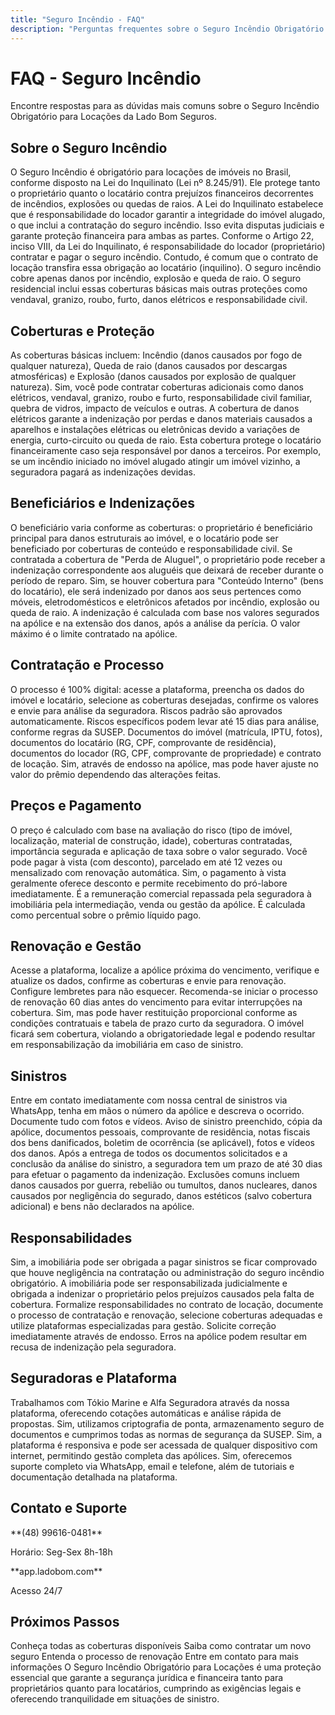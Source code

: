 ```yaml
---
title: "Seguro Incêndio - FAQ"
description: "Perguntas frequentes sobre o Seguro Incêndio Obrigatório para Locações"
---
```


# FAQ - Seguro Incêndio

<Info>
Encontre respostas para as dúvidas mais comuns sobre o Seguro Incêndio Obrigatório para Locações da Lado Bom Seguros.
</Info>

## Sobre o Seguro Incêndio

<AccordionGroup>
<Accordion title="O que é o Seguro Incêndio Obrigatório para Locações?">
  O Seguro Incêndio é obrigatório para locações de imóveis no Brasil, conforme disposto na Lei do Inquilinato (Lei nº 8.245/91). Ele protege tanto o proprietário quanto o locatário contra prejuízos financeiros decorrentes de incêndios, explosões ou quedas de raios.
</Accordion>

<Accordion title="Por que é obrigatório?">
  A Lei do Inquilinato estabelece que é responsabilidade do locador garantir a integridade do imóvel alugado, o que inclui a contratação do seguro incêndio. Isso evita disputas judiciais e garante proteção financeira para ambas as partes.
</Accordion>

<Accordion title="Quem é responsável por contratar o seguro?">
  Conforme o Artigo 22, inciso VIII, da Lei do Inquilinato, é responsabilidade do locador (proprietário) contratar e pagar o seguro incêndio. Contudo, é comum que o contrato de locação transfira essa obrigação ao locatário (inquilino).
</Accordion>

<Accordion title="Qual a diferença entre seguro incêndio e seguro residencial?">
  O seguro incêndio cobre apenas danos por incêndio, explosão e queda de raio. O seguro residencial inclui essas coberturas básicas mais outras proteções como vendaval, granizo, roubo, furto, danos elétricos e responsabilidade civil.
</Accordion>
</AccordionGroup>

## Coberturas e Proteção

<AccordionGroup>
<Accordion title="Quais são as coberturas básicas?">
  As coberturas básicas incluem: Incêndio (danos causados por fogo de qualquer natureza), Queda de raio (danos causados por descargas atmosféricas) e Explosão (danos causados por explosão de qualquer natureza).
</Accordion>

<Accordion title="Posso adicionar outras coberturas?">
  Sim, você pode contratar coberturas adicionais como danos elétricos, vendaval, granizo, roubo e furto, responsabilidade civil familiar, quebra de vidros, impacto de veículos e outras.
</Accordion>

<Accordion title="O que são danos elétricos?">
  A cobertura de danos elétricos garante a indenização por perdas e danos materiais causados a aparelhos e instalações elétricas ou eletrônicas devido a variações de energia, curto-circuito ou queda de raio.
</Accordion>

<Accordion title="O que cobre a responsabilidade civil familiar?">
  Esta cobertura protege o locatário financeiramente caso seja responsável por danos a terceiros. Por exemplo, se um incêndio iniciado no imóvel alugado atingir um imóvel vizinho, a seguradora pagará as indenizações devidas.
</Accordion>
</AccordionGroup>

## Beneficiários e Indenizações

<AccordionGroup>
<Accordion title="Quem é o beneficiário do seguro?">
  O beneficiário varia conforme as coberturas: o proprietário é beneficiário principal para danos estruturais ao imóvel, e o locatário pode ser beneficiado por coberturas de conteúdo e responsabilidade civil.
</Accordion>

<Accordion title="O que acontece se o imóvel ficar inabitável?">
  Se contratada a cobertura de "Perda de Aluguel", o proprietário pode receber a indenização correspondente aos aluguéis que deixará de receber durante o período de reparo.
</Accordion>

<Accordion title="O locatário recebe indenização?">
  Sim, se houver cobertura para "Conteúdo Interno" (bens do locatário), ele será indenizado por danos aos seus pertences como móveis, eletrodomésticos e eletrônicos afetados por incêndio, explosão ou queda de raio.
</Accordion>

<Accordion title="Como é calculada a indenização?">
  A indenização é calculada com base nos valores segurados na apólice e na extensão dos danos, após a análise da perícia. O valor máximo é o limite contratado na apólice.
</Accordion>
</AccordionGroup>

## Contratação e Processo

<AccordionGroup>
<Accordion title="Como contratar o seguro?">
  O processo é 100% digital: acesse a plataforma, preencha os dados do imóvel e locatário, selecione as coberturas desejadas, confirme os valores e envie para análise da seguradora.
</Accordion>

<Accordion title="Quanto tempo demora para aprovar?">
  Riscos padrão são aprovados automaticamente. Riscos específicos podem levar até 15 dias para análise, conforme regras da SUSEP.
</Accordion>

<Accordion title="Quais documentos são necessários?">
  Documentos do imóvel (matrícula, IPTU, fotos), documentos do locatário (RG, CPF, comprovante de residência), documentos do locador (RG, CPF, comprovante de propriedade) e contrato de locação.
</Accordion>

<Accordion title="Posso alterar as coberturas depois?">
  Sim, através de endosso na apólice, mas pode haver ajuste no valor do prêmio dependendo das alterações feitas.
</Accordion>
</AccordionGroup>

## Preços e Pagamento

<AccordionGroup>
<Accordion title="Como é calculado o preço do seguro?">
  O preço é calculado com base na avaliação do risco (tipo de imóvel, localização, material de construção, idade), coberturas contratadas, importância segurada e aplicação de taxa sobre o valor segurado.
</Accordion>

<Accordion title="Quais as opções de pagamento?">
  Você pode pagar à vista (com desconto), parcelado em até 12 vezes ou mensalizado com renovação automática.
</Accordion>

<Accordion title="Há desconto para pagamento à vista?">
  Sim, o pagamento à vista geralmente oferece desconto e permite recebimento do pró-labore imediatamente.
</Accordion>

<Accordion title="O que é pró-labore?">
  É a remuneração comercial repassada pela seguradora à imobiliária pela intermediação, venda ou gestão da apólice. É calculada como percentual sobre o prêmio líquido pago.
</Accordion>
</AccordionGroup>

## Renovação e Gestão

<AccordionGroup>
<Accordion title="Como renovar o seguro?">
  Acesse a plataforma, localize a apólice próxima do vencimento, verifique e atualize os dados, confirme as coberturas e envie para renovação. Configure lembretes para não esquecer.
</Accordion>

<Accordion title="Quando devo renovar?">
  Recomenda-se iniciar o processo de renovação 60 dias antes do vencimento para evitar interrupções na cobertura.
</Accordion>

<Accordion title="Posso cancelar o seguro antes do vencimento?">
  Sim, mas pode haver restituição proporcional conforme as condições contratuais e tabela de prazo curto da seguradora.
</Accordion>

<Accordion title="O que acontece se não renovar?">
  O imóvel ficará sem cobertura, violando a obrigatoriedade legal e podendo resultar em responsabilização da imobiliária em caso de sinistro.
</Accordion>
</AccordionGroup>

## Sinistros

<AccordionGroup>
<Accordion title="Como acionar o seguro em caso de sinistro?">
  Entre em contato imediatamente com nossa central de sinistros via WhatsApp, tenha em mãos o número da apólice e descreva o ocorrido. Documente tudo com fotos e vídeos.
</Accordion>

<Accordion title="Quais documentos preciso para acionar o sinistro?">
  Aviso de sinistro preenchido, cópia da apólice, documentos pessoais, comprovante de residência, notas fiscais dos bens danificados, boletim de ocorrência (se aplicável), fotos e vídeos dos danos.
</Accordion>

<Accordion title="Qual o prazo para pagamento da indenização?">
  Após a entrega de todos os documentos solicitados e a conclusão da análise do sinistro, a seguradora tem um prazo de até 30 dias para efetuar o pagamento da indenização.
</Accordion>

<Accordion title="O que não é coberto pelo seguro?">
  Exclusões comuns incluem danos causados por guerra, rebelião ou tumultos, danos nucleares, danos causados por negligência do segurado, danos estéticos (salvo cobertura adicional) e bens não declarados na apólice.
</Accordion>
</AccordionGroup>

## Responsabilidades

<AccordionGroup>
<Accordion title="A imobiliária pode ser responsabilizada por não contratar o seguro?">
  Sim, a imobiliária pode ser obrigada a pagar sinistros se ficar comprovado que houve negligência na contratação ou administração do seguro incêndio obrigatório.
</Accordion>

<Accordion title="O que acontece se a imobiliária não renovar o seguro?">
  A imobiliária pode ser responsabilizada judicialmente e obrigada a indenizar o proprietário pelos prejuízos causados pela falta de cobertura.
</Accordion>

<Accordion title="Como evitar responsabilização?">
  Formalize responsabilidades no contrato de locação, documente o processo de contratação e renovação, selecione coberturas adequadas e utilize plataformas especializadas para gestão.
</Accordion>

<Accordion title="O que fazer se houver erro na apólice?">
  Solicite correção imediatamente através de endosso. Erros na apólice podem resultar em recusa de indenização pela seguradora.
</Accordion>
</AccordionGroup>

## Seguradoras e Plataforma

<AccordionGroup>
<Accordion title="Quais seguradoras vocês trabalham?">
  Trabalhamos com Tókio Marine e Alfa Seguradora através da nossa plataforma, oferecendo cotações automáticas e análise rápida de propostas.
</Accordion>

<Accordion title="A plataforma é segura?">
  Sim, utilizamos criptografia de ponta, armazenamento seguro de documentos e cumprimos todas as normas de segurança da SUSEP.
</Accordion>

<Accordion title="Posso acessar de qualquer lugar?">
  Sim, a plataforma é responsiva e pode ser acessada de qualquer dispositivo com internet, permitindo gestão completa das apólices.
</Accordion>

<Accordion title="Há suporte técnico?">
  Sim, oferecemos suporte completo via WhatsApp, email e telefone, além de tutoriais e documentação detalhada na plataforma.
</Accordion>
</AccordionGroup>

## Contato e Suporte

<CardGroup cols={2}>
<Card title="WhatsApp" icon="phone">
  **(48) 99616-0481**
  
  Horário: Seg-Sex 8h-18h
</Card>

<Card title="Plataforma" icon="computer-desktop">
  **app.ladobom.com**
  
  Acesso 24/7
</Card>
</CardGroup>

## Próximos Passos

<CardGroup cols={2}>
<Card title="Coberturas" icon="shield-check" href="/produtos/seguro-incendio/coberturas">
  Conheça todas as coberturas disponíveis
</Card>

<Card title="Como Contratar" icon="document-plus" href="/produtos/seguro-incendio/contratacao">
  Saiba como contratar um novo seguro
</Card>

<Card title="Renovação" icon="arrow-path" href="/produtos/seguro-incendio/renovacao">
  Entenda o processo de renovação
</Card>

<Card title="Contato" icon="phone" href="/contato">
  Entre em contato para mais informações
</Card>
</CardGroup>

<Note>
O Seguro Incêndio Obrigatório para Locações é uma proteção essencial que garante a segurança jurídica e financeira tanto para proprietários quanto para locatários, cumprindo as exigências legais e oferecendo tranquilidade em situações de sinistro.
</Note>